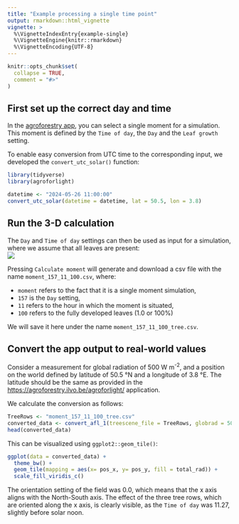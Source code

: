 ```yaml
---
title: "Example processing a single time point"
output: rmarkdown::html_vignette
vignette: >
  %\VignetteIndexEntry{example-single}
  %\VignetteEngine{knitr::rmarkdown}
  %\VignetteEncoding{UTF-8}
---
```


```r
knitr::opts_chunk$set(
  collapse = TRUE,
  comment = "#>"
)
```

## First set up the correct day and time

In the [agroforestry app](https://agroforestry.ilvo.be/agroforlight/), you can select a single moment for a simulation. This moment is defined by the `Time of day`, the `Day` and the `Leaf growth` setting.

To enable easy conversion from UTC time to the corresponding input, we developed the `convert_utc_solar()` function:

```r
library(tidyverse)
library(agroforlight)

datetime <- "2024-05-26 11:00:00"
convert_utc_solar(datetime = datetime, lat = 50.5, lon = 3.8)
```

## Run the 3-D calculation

The `Day` and `Time of day` settings can then be used as input for a simulation, where we assume that all leaves are present:\
![](img/single-screenshot.png)

Pressing `Calculate moment` will generate and download a csv file with the name `moment_157_11_100.csv`, where:

-   `moment` refers to the fact that it is a single moment simulation,
-   `157` is the `Day` setting,
-   `11` refers to the hour in which the moment is situated,
-   `100` refers to the fully developed leaves (1.0 or 100%)

We will save it here under the name `moment_157_11_100_tree.csv`.

## Convert the app output to real-world values

Consider a measurement for global radiation of 500 W m<sup>-2</sup>, and a position on the world defined by latitude of 50.5 °N and a longitude of 3.8 °E. The latitude should be the same as provided in the <https://agroforestry.ilvo.be/agroforlight/> application.

We calculate the conversion as follows:

```r

TreeRows <- "moment_157_11_100_tree.csv"
converted_data <- convert_afl_1(treescene_file = TreeRows, globrad = 500, lat = 50.9, lon = 3.78)
head(converted_data)
```



This can be visualized using `ggplot2::geom_tile()`:

```r
ggplot(data = converted_data) +
  theme_bw() +
  geom_tile(mapping = aes(x= pos_x, y= pos_y, fill = total_rad)) +
  scale_fill_viridis_c()

```

The orientation setting of the field was 0.0, which means that the x axis aligns with the North-South axis. The effect of the three tree rows, which are oriented along the x axis, is clearly visible, as the `Time of day` was 11.27, slightly before solar noon.
